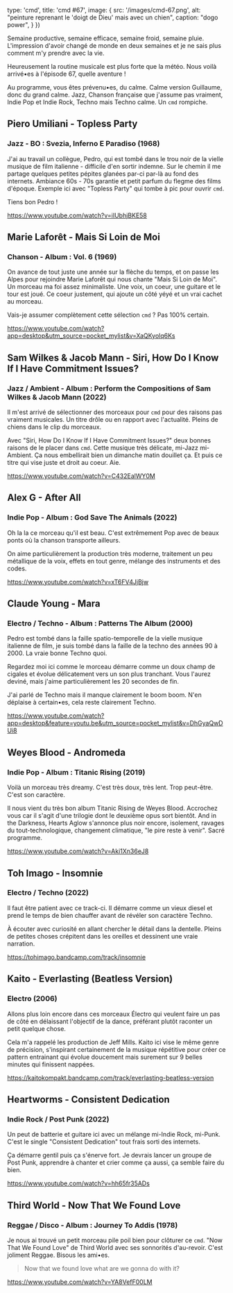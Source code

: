 
  type: 'cmd',
  title: 'cmd #67',
  image: {
    src: '/images/cmd-67.png',
    alt: "peinture reprenant le 'doigt de Dieu' mais avec un chien",
    caption: "dogo power",
  }
})

Semaine productive, semaine efficace, semaine froid, semaine pluie. L'impression
d'avoir changé de monde en deux semaines et je ne sais plus comment m'y prendre
avec la vie.

Heureusement la routine musicale est plus forte que la météo. Nous voilà
arrivé•es à l'épisode 67, quelle aventure !

Au programme, vous êtes prévenu•es, du calme. Calme version Guillaume, donc du
grand calme. Jazz, Chanson française que j'assume pas vraiment, Indie Pop et
Indie Rock, Techno mais Techno calme. Un `cmd` rompiche.



## Piero Umiliani - Topless Party

### Jazz - BO : Svezia, Inferno E Paradiso (1968)

J'ai au travail un collègue, Pedro, qui est tombé dans le trou noir de la vielle
musique de film italienne - difficile d'en sortir indemne. Sur le chemin il me
partage quelques petites pépites glanées par-ci par-là au fond des internets.
Ambiance 60s - 70s garantie et petit parfum du flegme des films d'époque.
Exemple ici avec "Topless Party" qui tombe à pic pour ouvrir `cmd`.

Tiens bon Pedro !

https://www.youtube.com/watch?v=iIUbhjBKE58



## Marie Laforêt - Mais Si Loin de Moi

### Chanson - Album : Vol. 6 (1969)

On avance de tout juste une année sur la flèche du temps, et on passe les Alpes
pour rejoindre Marie Laforêt qui nous chante "Mais Si Loin de Moi". Un morceau
ma foi assez minimaliste. Une voix, un coeur, une guitare et le tour est joué.
Ce coeur justement, qui ajoute un côté yéyé et un vrai cachet au morceau.

Vais-je assumer complètement cette sélection `cmd` ? Pas 100% certain.

https://www.youtube.com/watch?app=desktop&utm_source=pocket_mylist&v=XaQKyolq6Ks



## Sam Wilkes & Jacob Mann - Siri, How Do I Know If I Have Commitment Issues?

### Jazz / Ambient - Album : Perform the Compositions of Sam Wilkes & Jacob Mann (2022)

Il m'est arrivé de sélectionner des morceaux pour `cmd` pour des raisons pas
vraiment musicales. Un titre drôle ou en rapport avec l'actualité. Pleins de
chiens dans le clip du morceaux.

Avec "Siri, How Do I Know If I Have Commitment Issues?" deux bonnes raisons de
le placer dans `cmd`. Cette musique très délicate, mi-Jazz mi-Ambient. Ça nous
embellirait bien un dimanche matin douillet ça. Et puis ce titre qui vise juste
et droit au coeur. Aie.

https://www.youtube.com/watch?v=C432EalWY0M




## Alex G - After All

### Indie Pop - Album : God Save The Animals (2022)

Oh la la ce morceau qu'il est beau. C'est extrêmement Pop avec de beaux ponts où
la chanson transporte ailleurs.

On aime particulièrement la production très moderne, traitement un peu
métallique de la voix, effets en tout genre, mélange des instruments et des
codes.

https://www.youtube.com/watch?v=xT6FV4JjBjw



## Claude Young - Mara

### Electro / Techno - Album : Patterns The Album (2000)

Pedro est tombé dans la faille spatio-temporelle de la vielle musique italienne
de film, je suis tombé dans la faille de la techno des années 90 à 2000. La
vraie bonne Techno quoi.

Regardez moi ici comme le morceau démarre comme un doux champ de cigales et
évolue délicatement vers un son plus tranchant. Vous l'aurez deviné, mais j'aime
particulièrement les 20 secondes de fin.

J'ai parlé de Techno mais il manque clairement le boom boom. N'en déplaise à
certain•es, cela reste clairement Techno.

https://www.youtube.com/watch?app=desktop&feature=youtu.be&utm_source=pocket_mylist&v=DhGyaQwDUi8



## Weyes Blood - Andromeda

### Indie Pop - Album : Titanic Rising (2019)

Voilà un morceau très dreamy. C'est très doux, très lent. Trop peut-être. C'est
son caractère.

Il nous vient du très bon album Titanic Rising de Weyes Blood. Accrochez vous
car il s'agit d'une trilogie dont le deuxième opus sort bientôt. And in the
Darkness, Hearts Aglow s'annonce plus noir encore, isolement, ravages du
tout-technologique, changement climatique, "le pire reste à venir". Sacré
programme.

https://www.youtube.com/watch?v=Aki1Xn36eJ8



## Toh Imago - Insomnie

### Electro / Techno (2022)

Il faut être patient avec ce track-ci. Il démarre comme un vieux diesel et prend
le temps de bien chauffer avant de révéler son caractère Techno.

À écouter avec curiosité en allant chercher le détail dans la dentelle. Pleins
de petites choses crépitent dans les oreilles et dessinent une vraie narration.

https://tohimago.bandcamp.com/track/insomnie



## Kaito - Everlasting (Beatless Version)

### Electro (2006)

Allons plus loin encore dans ces morceaux Électro qui veulent faire un pas de
côté en délaissant l'objectif de la dance, préférant plutôt raconter un petit
quelque chose.

Cela m'a rappelé les production de Jeff Mills. Kaito ici vise le même genre de
précision, s'inspirant certainement de la musique répétitive pour créer ce
pattern entrainant qui évolue doucement mais surement sur 9 belles minutes qui
finissent nappées.

https://kaitokompakt.bandcamp.com/track/everlasting-beatless-version



## Heartworms - Consistent Dedication

### Indie Rock / Post Punk (2022)

Un peut de batterie et guitare ici avec un mélange mi-Indie Rock, mi-Punk. C'est
le single "Consistent Dedication" tout frais sorti des internets.

Ça démarre gentil puis ça s'énerve fort. Je devrais lancer un groupe de Post
Punk, apprendre à chanter et crier comme ça aussi, ça semble faire du bien.

https://www.youtube.com/watch?v=hh65fr35ADs



## Third World - Now That We Found Love

### Reggae / Disco - Album : Journey To Addis (1978)

Je nous ai trouvé un petit morceau pile poil bien pour clôturer ce `cmd`. "Now
That We Found Love" de Third World avec ses sonnorités d'au-revoir. C'est
joliment Reggae. Bisous les ami•es.

> Now that we found love what are we gonna do with it?

https://www.youtube.com/watch?v=YA8VefF00LM

